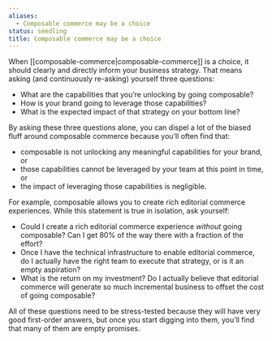 ```yaml
---
aliases:
  - Composable commerce may be a choice
status: seedling
title: Composable commerce may be a choice
---
```

When [[composable-commerce|composable-commerce]] is a choice, it should clearly and directly inform your business strategy. That means asking (and continuously re-asking) yourself three questions:

- What are the capabilities that you’re unlocking by going composable?
- How is your brand going to leverage those capabilities?
- What is the expected impact of that strategy on your bottom line?

By asking these three questions alone, you can dispel a lot of the biased fluff around composable commerce because you’ll often find that:

- composable is not unlocking any meaningful capabilities for your brand, or
- those capabilities cannot be leveraged by your team at this point in time, or
- the impact of leveraging those capabilities is negligible.

For example, composable allows you to create rich editorial commerce experiences. While this statement is true in isolation, ask yourself:

- Could I create a rich editorial commerce experience _without_ going composable? Can I get 80% of the way there with a fraction of the effort?
- Once I have the technical infrastructure to enable editorial commerce, do I actually have the right team to execute that strategy, or is it an empty aspiration?
- What is the return on my investment? Do I actually believe that editorial commerce will generate so much incremental business to offset the cost of going composable?

All of these questions need to be stress-tested because they will have very good first-order answers, but once you start digging into them, you’ll find that many of them are empty promises.
